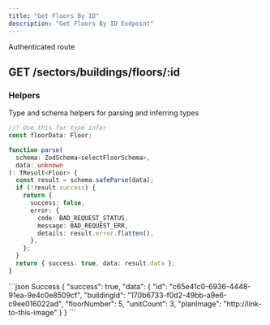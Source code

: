 ```yaml
---
title: "Get Floors By ID"
description: "Get Floors By ID Endpoint"
---
```


<Info>Authenticated route</Info>
## GET /sectors/buildings/floors/:id

### Helpers

Type and schema helpers for parsing and inferring types

```ts Floor
//? Use this for type infer
const floorData: Floor;
```

```ts selectFloorSchema
function parse(
  schema: ZodSchema<selectFloorSchema>,
  data: unknown
): TResult<Floor> {
  const result = schema.safeParse(data);
  if (!result.success) {
    return {
      success: false,
      error: {
        code: BAD_REQUEST_STATUS,
        message: BAD_REQUEST_ERR,
        details: result.error.flatten(),
      },
    };
  }
  return { success: true, data: result.data };
}
```

<ResponseExample>
```json Success
{
    "success": true,
    "data": {
        "id": "c65e41c0-6936-4448-91ea-9e4c0e8509cf",
        "buildingId": "170b6733-f0d2-49bb-a9e6-c9ee016022ad",
        "floorNumber": 5,
        "unitCount": 3,
        "planImage": "http://link-to-this-image"
    }
}
```
</ResponseExample>
